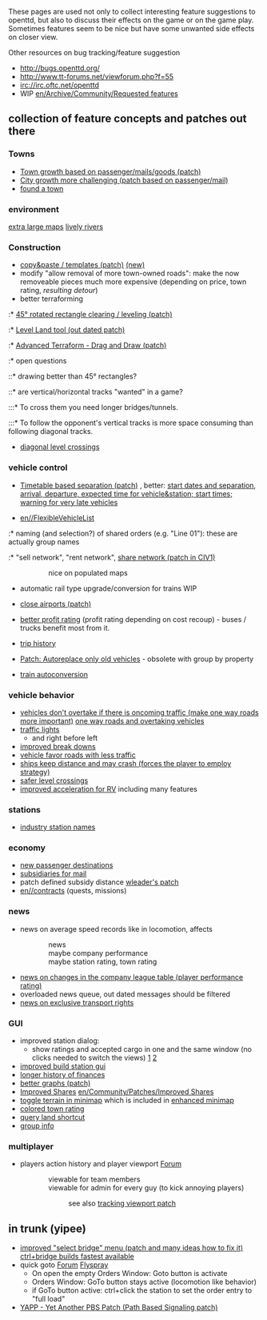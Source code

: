 These pages are used not only to collect interesting feature suggestions to openttd, but also to discuss their effects on the game or on the game play. Sometimes features seem to be nice but have some unwanted side effects on closer view.

Other resources on bug tracking/feature suggestion
* http://bugs.openttd.org/
* http://www.tt-forums.net/viewforum.php?f=55
* irc://irc.oftc.net/openttd
* WIP [[en/Archive/Community/Requested features]]


== collection of feature concepts and patches out there ==

=== Towns ===
* [http://www.tt-forums.net/viewtopic.php?f=33&t=37158 Town growth based on passenger/mails/goods (patch)]
* [http://www.tt-forums.net/viewtopic.php?f=33&t=21514 City growth more challenging (patch based on passenger/mail)]
* [http://www.tt-forums.net/viewtopic.php?t=31558 found a town]

=== environment ===
[http://bugs.openttd.org/task/1059 extra large maps]
[http://www.tt-forums.net/viewtopic.php?f=33&t=40580 lively rivers]

=== Construction ===
* [http://www.tt-forums.net/viewtopic.php?f=33&t=25037 copy&paste / templates (patch)] [http://www.tt-forums.net/viewtopic.php?f=33&t=41259 (new)]
* modify "allow removal of more town-owned roads": make the now removeable pieces much more expensive (depending on price, town rating, ''resulting detour'')
* better terraforming
:* [http://www.tt-forums.net/viewtopic.php?f=33&t=19311 45° rotated rectangle clearing / leveling (patch)]
:* [http://www.tt-forums.net/viewtopic.php?t=14264 Level Land tool (out dated patch)]
:* [http://www.tt-forums.net/viewtopic.php?f=33&t=35627 Advanced Terraform - Drag and Draw (patch)]
:* open questions
::* drawing better than 45° rectangles?
::* are vertical/horizontal tracks "wanted" in a game?
:::* To cross them you need longer bridges/tunnels.
:::* To follow the opponent's vertical tracks is more space consuming than following diagonal tracks.
* [http://www.tt-forums.net/viewtopic.php?t=26584 diagonal level crossings]

=== vehicle control ===
* [http://www.tt-forums.net/viewtopic.php?f=33&t=33524 Timetable based separation (patch)] {{en/Flyspray|1128}}, better: [http://www.tt-forums.net/viewtopic.php?f=29&t=37166  start dates and separation], [http://www.tt-forums.net/viewtopic.php?f=33&t=39276 arrival, departure, expected time for vehicle&station; start times; warning for very late vehicles]

* [[en//FlexibleVehicleList]]
:* naming (and selection?) of shared orders (e.g. "Line 01"): these are actually group names
:* "sell network", "rent network", [http://www.tt-forums.net/viewtopic.php?f=33&t=37148 share network (patch in CIV1)]
::: nice on populated maps

* automatic rail type upgrade/conversion for trains WIP {{en/Flyspray|1859}} 

* [http://www.tt-forums.net/viewtopic.php?t=33418 close airports (patch)]

* [http://www.tt-forums.net/viewtopic.php?f=33&t=39722 better profit rating] (profit rating depending on cost recoup) - buses / trucks benefit most from it.

* [http://www.tt-forums.net/viewtopic.php?f=33&t=33411 trip history]

* [http://www.tt-forums.net/viewtopic.php?f=33&t=37294 Patch: Autoreplace only old vehicles] - obsolete with group by property

* [http://www.tt-forums.net/viewtopic.php?f=33&t=36710 train autoconversion]

=== vehicle behavior ===
* [http://www.tt-forums.net/viewtopic.php?p=684726#p684726 vehicles don't overtake if there is oncoming traffic (make one way roads more important)] [http://www.tt-forums.net/viewtopic.php?f=32&t=34599 one way roads and overtaking vehicles]
* [http://www.tt-forums.net/viewtopic.php?f=33&t=36261 traffic lights]
** and right before left
* [http://www.tt-forums.net/viewtopic.php?f=33&t=39518 improved break downs]
* [http://www.tt-forums.net/viewtopic.php?f=33&t=45040 vehicle favor roads with less traffic]
* [http://www.tt-forums.net/viewtopic.php?f=33&t=42758 ships keep distance and may crash (forces the player to employ strategy)]
* [http://www.tt-forums.net/viewtopic.php?p=819620#p819620 safer level crossings]
* [http://www.tt-forums.net/viewtopic.php?f=33&t=44714 improved acceleration for RV] including many features

=== stations ===
* [http://www.tt-forums.net/viewtopic.php?f=33&t=35613 industry station names]

=== economy ===
* [http://www.tt-forums.net/viewtopic.php?f=33&t=33501 new passenger destinations]
* [http://bugs.openttd.org/task/954 subsidiaries for mail]
* patch defined subsidy distance [http://www.tt-forums.net/viewtopic.php?f=33&t=32452 wleader's patch]
* [[en//contracts]] (quests, missions)

=== news ===

* news on average speed records like in locomotion, affects
::news
::maybe company performance
::maybe station rating, town rating

* [http://www.tt-forums.net/viewtopic.php?f=33&t=39679 news on changes in the company league table (player performance rating)]
* overloaded news queue, out dated messages should be filtered
* [http://bugs.openttd.org/task/2688 news on exclusive transport rights]

=== GUI ===

* improved station dialog:
** show ratings and accepted cargo in one and the same window (no clicks needed to switch the views) [http://www.tt-forums.net/viewtopic.php?f=33&t=39631&start=0] [http://www.tt-forums.net/viewtopic.php?f=33&t=40419]
* [http://www.tt-forums.net/viewtopic.php?f=33&t=41222 improved build station gui]
* [http://www.tt-forums.net/viewtopic.php?t=21079 longer history of finances]
* [http://www.tt-forums.net/viewtopic.php?t=31984 better graphs (patch)]
* [http://www.tt-forums.net/viewtopic.php?f=33&t=36627 Improved Shares] [[en/Community/Patches/Improved Shares]]
* [http://www.tt-forums.net/viewtopic.php?f=33&t=42257 toggle terrain in minimap] which is included in [http://www.tt-forums.net/viewtopic.php?f=33&t=43975 enhanced minimap]
* [http://www.tt-forums.net/viewtopic.php?f=33&t=42598 colored town rating]
* [http://trac.openttdcoop.org/browser/ottdbash/autostart/patches/query_land_shortcut.diff query land shortcut]
* [http://www.tt-forums.net/viewtopic.php?f=33&t=33148 group info]

=== multiplayer ===
* players action history and player viewport [http://www.tt-forums.net/viewtopic.php?f=32&t=37309 Forum]
::viewable for team members
::viewable for admin for every guy (to kick annoying players)
:::see also [http://www.tt-forums.net/viewtopic.php?f=33&t=43473 tracking viewport patch]

== in trunk (yipee) ==
* [http://www.tt-forums.net/viewtopic.php?t=31765 improved "select bridge" menu (patch and many ideas how to fix it)] [http://www.tt-forums.net/viewtopic.php?f=33&t=36964 ctrl+bridge builds fastest available]
* quick goto [http://www.tt-forums.net/viewtopic.php?f=33&t=37298 Forum] [http://bugs.openttd.org/task/1984 Flyspray]
** On open the empty Orders Window: Goto button is activate
** Orders Window: GoTo button stays active (locomotion like behavior)
** if GoTo button active: ctrl+click the station to set the order entry to "full load" {{en/Flyspray|1194}}
* [http://www.tt-forums.net/viewtopic.php?f=33&t=36107 YAPP - Yet Another PBS Patch (Path Based Signaling patch)]